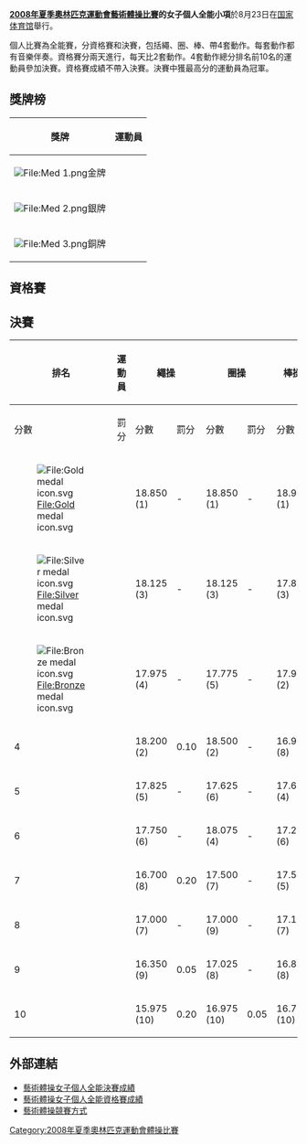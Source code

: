 {{NoteTA|G1=Sports}}
{{2008年夏季奧林匹克運動會體操比賽}}
'''[[2008年夏季奧林匹克運動會藝術體操比賽|2008年夏季奧林匹克運動會藝術體操比賽]]的女子個人全能小項'''於8月23日在[[国家体育馆|国家体育馆]]舉行。

個人比賽為全能賽，分資格賽和決賽，包括繩、圈、棒、帶4套動作。每套動作都有音樂伴奏。資格賽分兩天進行，每天比2套動作。4套動作總分排名前10名的運動員參加決賽。資格賽成績不帶入決賽。決賽中獲最高分的運動員為冠軍。

== 獎牌榜 ==
{| class="wikitable"
|- bgcolor="#efefef"
!align="center"|獎牌
!align="center"|運動員
|-
| bgcolor="gold" | [[File:Med_1.png|File:Med 1.png]]金牌
|{{flagIOCathlete|[[叶夫根尼娅·卡纳耶娃|叶夫根尼娅·卡纳耶娃]]|RUS|2008年夏季}}
|-
| bgcolor="silver" | [[File:Med_2.png|File:Med 2.png]]銀牌
|{{flagIOCathlete|[[因娜·茹科娃|因娜·茹科娃]]|BLR|2008年夏季}}
|-
| bgcolor="cc9966" | [[File:Med_3.png|File:Med 3.png]]銅牌
|{{flagIOCathlete|[[安娜·貝索諾娃|安娜·貝索諾娃]]|UKR|2008年夏季}}
|}

== 資格賽 ==


== 決賽 ==
{| class="wikitable sortable" style="text-align:center; font-size:95%"
! rowspan="2" width="5%" | 排名
! rowspan="2" width="25%"| 運動員
! colspan="2" width="15%"| 繩操
! colspan="2" width="15%"| 圈操
! colspan="2" width="15%"| 棒操
! colspan="2" width="15%"| 帶操
! rowspan="2" width="10%"| 總分
|-
! 分數
! 罰分
! 分數
! 罰分
! 分數
! 罰分
! 分數
! 罰分
|- bgcolor="F7F6A8"
| [[File:Gold_medal_icon.svg|File:Gold medal icon.svg]]
|align=left| {{FlagIOCathlete|[[叶夫根尼娅·卡纳耶娃|叶夫根尼娅·卡纳耶娃]]|RUS|2008年夏季}}
| 18.850 (1)
| -
| 18.850 (1)
| -
| 18.950 (1)
| -
| 18.850 (1)
| 0.05
| 75.500
|-  bgcolor="DCE5E5"
| [[File:Silver_medal_icon.svg|File:Silver medal icon.svg]]
|align=left| {{FlagIOCathlete|[[因娜·茹科娃|因娜·茹科娃]]|BLR|2008年夏季}}
| 18.125 (3)
| -
| 18.125 (3)
| -
| 17.850 (3)
| -
| 17.825 (4)
| -
| 71.925
|-  bgcolor="FFDAB9"
| [[File:Bronze_medal_icon.svg|File:Bronze medal icon.svg]]
|align=left| {{FlagIOCathlete|[[安娜·貝索諾娃|安娜·貝索諾娃]]|UKR|2008年夏季}}
| 17.975 (4)
| -
| 17.775 (5)
| -
| 17.900 (2)
| -
| 18.225 (2)
| -
| 71.875
|-
| 4
|align=left| {{FlagIOCathlete|[[奥莉加·卡普拉诺娃|奥莉加·卡普拉诺娃]]|RUS|2008年夏季}}
| 18.200 (2)
| 0.10
| 18.500 (2)
| -
| 16.950 (8)
| -
| 18.050 (3)
| -
| 71.700
|-
| 5
|align=left| {{FlagIOCathlete|[[阿利娅·尤苏波娃|阿利娅·尤苏波娃]]|KAZ|2008年夏季}}
| 17.825 (5)
| -
| 17.625 (6)
| -
| 17.650 (4)
| -
| 16.700 (7)
| -
| 69.800
|-
| 6
|align=left| {{FlagIOCathlete|[[阿利娅·加拉耶娃|阿利娅·加拉耶娃]]|AZE|2008年夏季}}
| 17.750 (6)
| -
| 18.075 (4)
| -
| 17.225 (6)
| -
| 16.625 (8)
| -
| 69.675
|-
| 7
|align=left| {{FlagIOCathlete|[[纳塔利娅·戈敦科|纳塔利娅·戈敦科]]|UKR|2008年夏季}}
| 16.700 (8)
| 0.20
| 17.500 (7)
| -
| 17.525 (5)
| -
| 17.125 (5)
| -
| 68.850
|-
| 8
|align=left| {{FlagIOCathlete|[[阿爾姆德娜·希德|阿爾姆德娜·希德]]|ESP|2008年夏季}}
| 17.000 (7)
| -
| 17.000 (9)
| -
| 17.150 (7)
| -
| 16.950 (6)
| -
| 68.100
|-
| 9
|align=left| {{FlagIOCathlete|[[伊里娜·里森宗|伊里娜·里森宗]]|ISR|2008年夏季}}
| 16.350 (9)
| 0.05
| 17.025 (8)
| -
| 16.850 (8)
| -
| 16.550 (9)
| -
| 66.775
|-
| 10
|align=left| {{FlagIOCathlete|[[西蒙娜·佩伊切娃|西蒙娜·佩伊切娃]]|BUL|2008年夏季}}
| 15.975 (10)
| 0.20
| 16.975 (10)
| 0.05
| 16.775 (10)
| -
| 15.750 (10)
| -
| 65.475
|}

== 外部連結 ==
*[https://web.archive.org/web/20080828085122/http://results.beijing2008.cn/WRM/CHI/INF/GR/C73A/GRW001100.shtml#GRW001104 藝術體操女子個人全能決賽成績]
*[https://web.archive.org/web/20080903071600/http://results.beijing2008.cn/WRM/CHI/INF/GR/C73A/GRW001900.shtml#GRW001904 藝術體操女子個人全能資格賽成績]
*[https://web.archive.org/web/20080907000403/http://www.beijing2008.cn/news/sports/headlines/rhythmicgymnastics/n214450643.shtml 藝術體操競賽方式]


{{2008BeijingOlympics}}

[[Category:2008年夏季奧林匹克運動會體操比賽|Category:2008年夏季奧林匹克運動會體操比賽]]